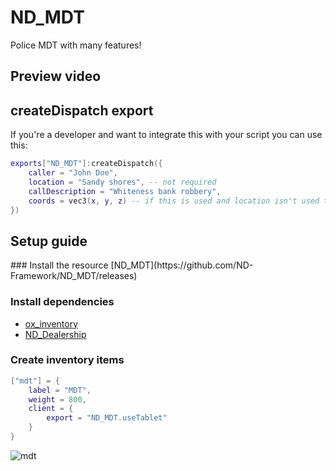 
# ND_MDT
Police MDT with many features!


## Preview video
<PreviewVideo
    src="https://www.youtube.com/embed/NcTIdCN4VR0?si=EmZsoMUj5PvG-HyN"
/>


## createDispatch export
If you're a developer and want to integrate this with your script you can use this:
```lua
exports["ND_MDT"]:createDispatch({
    caller = "John Doe",
    location = "Sandy shores", -- not required
    callDescription = "Whiteness bank robbery",
    coords = vec3(x, y, z) -- if this is used and location isn't used then it will still display the location from these coords.
})
```


## Setup guide
<Steps>
### Install the resource
[ND_MDT](https://github.com/ND-Framework/ND_MDT/releases)


### Install dependencies
* [ox_inventory](https://github.com/overextended/ox_inventory/releases)
* [ND_Dealership](https://github.com/ND-Framework/ND_Dealership/releases)

### Create inventory items
```lua copy filename="items.lua"
["mdt"] = {
    label = "MDT",
    weight = 800,
    client = {
        export = "ND_MDT.useTablet"
    }
}
```
![mdt](https://github.com/ND-Framework/ND_MDT/assets/86536434/1dcb38e5-4609-401f-97bf-77371fb55466)

</Steps>
